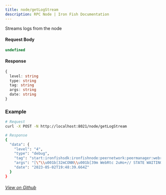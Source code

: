 ```yaml
---
title: node/getLogStream
description: RPC Node | Iron Fish Documentation
---
```


Streams logs from the node

#### Request Body

```ts
undefined
```

#### Response

```ts
{
  level: string
  type: string
  tag: string
  args: string
  date: string
}
```

### Example

```bash
# Request
curl -X POST -N http://localhost:8021/node/getLogStream

# Response
{
  "data": {
    "level": "4",
    "type": "debug",
    "tag": "start:ironfishsdk:ironfishnode:peernetwork:peermanager:webrtcconnection",
    "args": "[\"\\u001b[32mCONN\\u001b[39m WebRtc 2uHo+// STATE WAITING_FOR_IDENTITY -> CONNECTED\"]",
    "date": "2023-05-02T19:48:39.664Z"
  }
}
```

###### [View on Github](https://github.com/iron-fish/ironfish/blob/master/ironfish/src/rpc/routes/node/getLogStream.ts)
